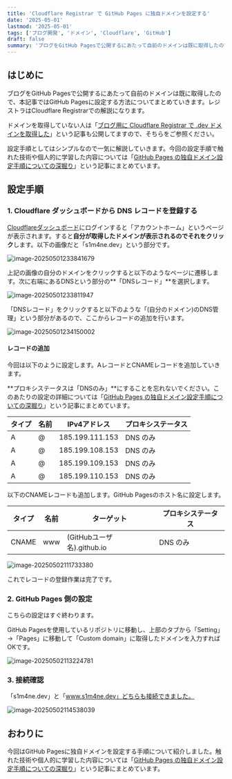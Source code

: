 ```yaml
---
title: 'Cloudflare Registrar で GitHub Pages に独自ドメインを設定する'
date: '2025-05-01'
lastmod: '2025-05-01'
tags: ['ブログ開発', 'ドメイン', 'Cloudflare', 'GitHub']
draft: false
summary: 'ブログをGitHub Pagesで公開するにあたって自前のドメインは既に取得したので、本記事ではGitHub Pagesに割り当てる方法についてまとめていきます。レジストラはCloudflare Registrarでの解説になります。'
---
```


はじめに
---

ブログをGitHub Pagesで公開するにあたって自前のドメインは既に取得したので、本記事ではGitHub Pagesに設定する方法についてまとめていきます。レジストラはCloudflare Registrarでの解説になります。

ドメインを取得していない人は「[ブログ用に Cloudflare Registrar で .dev ドメインを取得した](https://s1m4ne.dev/blog/2025-05-01-get-dev-domain)」という記事も公開してますので、そちらをご参照ください。

設定手順としてはシンプルなので一気に解説していきます。今回の設定手順で触れた技術や個人的に学習した内容については「[GitHub Pages の独自ドメイン設定手順についての深掘り](https://s1m4ne.dev/blog/2025-05-02-learn-domain-setup)」という記事にまとめています。

設定手順
---

### 1. Cloudflare ダッシュボードから DNS レコードを登録する

[Cloudflareダッシュボード](https://dash.cloudflare.com/login)にログインすると「アカウントホーム」というページが表示されます。すると**自分が取得したドメインが表示されるのでそれをクリック**します。以下の画像だと「s1m4ne.dev」という部分です。

![image-20250501233841679](/static/images/image-20250501233841679-20250509152816-bb2f6e92.png)

上記の画像の自分のドメインをクリックすると以下のようなページに遷移します。次に右端にあるDNSという部分の**「DNSレコード」**を選択します。

![image-20250501233811947](/static/images/image-20250501233811947-20250509152816-eb819100.png)

「DNSレコード」をクリックすると以下のような「(自分のドメイン)のDNS管理」という部分があるので、ここからレコードの追加を行います。

![image-20250501234150002](/static/images/image-20250501234150002-20250509152816-13b0c842.png)

#### レコードの追加

今回は以下のように設定します。AレコードとCNAMEレコードを追加していきます。

**プロキシステータスは「DNSのみ」**にすることを忘れないでください。このあたりの設定の詳細については「[GitHub Pages の独自ドメイン設定手順についての深掘り](https://s1m4ne.dev/blog/2025-05-02-learn-domain-setup)」という記事にまとめています。

| **タイプ** | **名前** | **IPv4アドレス** | **プロキシステータス** |
| ---------- | -------- | ---------------- | ---------------------- |
| A          | @        | 185.199.111.153  | DNS のみ               |
| A          | @        | 185.199.108.153  | DNS のみ               |
| A          | @        | 185.199.109.153  | DNS のみ               |
| A          | @        | 185.199.110.153  | DNS のみ               |

以下のCNAMEレコードも追加します。GitHub Pagesのホスト名に設定します。

| **タイプ** | **名前** | **ターゲット**             | **プロキシステータス** |
| ---------- | -------- | -------------------------- | ---------------------- |
| CNAME      | www      | (GitHubユーザ名).github.io | DNS のみ               |

![image-20250502111733380](/static/images/image-20250502111733380-20250509152816-2bef1749.png)

これでレコードの登録作業は完了です。

### 2. GitHub Pages 側の設定

こちらの設定はすぐ終わります。

GitHub Pagesを使用しているリポジトリに移動し、上部のタブから「Setting」→「Pages」に移動して「Custom domain」に取得したドメインを入力すればOKです。

![image-20250502113224781](/static/images/image-20250502113224781-20250509152816-146bf050.png)

### 3. 接続確認

「s1m4ne.dev」と「www.s1m4ne.dev」どちらも接続できました。

![image-20250502114538039](/static/images/image-20250502114538039-20250509152816-a6644a8f.png)

おわりに
---

今回はGitHub Pagesに独自ドメインを設定する手順について紹介しました。触れた技術や個人的に学習した内容については「[GitHub Pages の独自ドメイン設定手順についての深掘り](https://s1m4ne.dev/blog/2025-05-02-learn-domain-setup)」という記事にまとめています。
